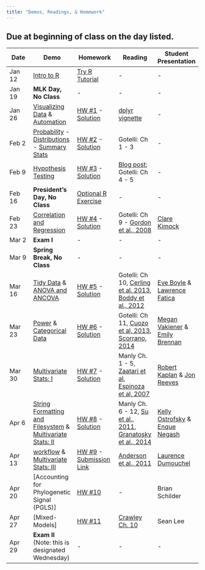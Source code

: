 ```yaml
---
title: "Demos, Readings, & Homework" 
---
```


## Due at beginning of class on the day listed. 


Date  | Demo | Homework  | Reading | Student Presentation 
------ | ---------  | --------- | -------- | ------- 
Jan 12 | [Intro to R](intro_to_R.html) | [Try R Tutorial](http://tryr.codeschool.com) | - | - 
Jan 19 | **MLK Day, No Class** | - | - | - 
Jan 26 | [Visualizing Data](visualization.html) & [Automation](automation.html) | [HW #1](homework_assignment_1.html) - [Solution](homework_solutions/HW_1_solution.html) | [dplyr vignette](http://cran.rstudio.com/web/packages/dplyr/vignettes/introduction.html) | - 
Feb 2	|  [Probability](probability.html) - [Distributions](distributions.html) - [Summary Stats](summary_stats.html) | [HW #2](homework_assignment_2.html) - [Solution](homework_solutions/HW_2_solution.html) | Gotelli: Ch 1 - 3 | -
Feb 9 | [Hypothesis Testing](hypothesis_testing.html) | [HW #3](homework_assignment_3.html) - [Solution](homework_solutions/HW_3_solution.html)  | [Blog post](https://oikosjournal.wordpress.com/2011/10/11/frequentist-vs-bayesian-statistics-resources-to-help-you-choose/); Gotelli: Ch 4 - 5 | -
Feb 16 | **President's Day, No Class** | [Optional R Exercise](R_Skills_Practice.html)  | - | - 
Feb 23 | [Correlation and Regression](regression.html) | [HW #4](homework_assignment_4.html) - [Solution](homework_solutions/HW_4_solution.html)  | Gotelli: Ch 9 - [Gordon et al., 2008](readings_pdf/PNAS-2008-Gordon et al.-LB1-Scaling.pdf) | [Clare Kimock](studentdemos/clare_kimok_regression.html)
Mar 2 | **Exam I** | - | - | - 
Mar 9 | **Spring Break, No Class** | - | - | - 
Mar 16 | [Tidy Data](tidyR.html) & [ANOVA and ANCOVA](ANOVA.html) | [HW #5](homework_assignment_5.html) - [Solution](homework_solutions/HW_5_solution.html)   | Gotelli: Ch 10, [Cerling et al. 2013](readings_pdf/Cerling_etal_2013.pdf), [Boddy et al., 2012](readings_pdf/Boddy_etal_2012.pdf) | [Eve Boyle](studentdemos/Boyle_Cerling_ANOVA.html) & [Lawrence Fatica](studentdemos/Fatica_ANCOVA_Presentation.html)
Mar 23 | [Power](power_analysis.html) & [Categorical Data](categorical_data.html) | [HW #6](homework_assignment_6.html) - [Solution](homework_solutions/HW_6_solution.html)  | Gotelli: Ch 11, [Cuozo et al, 2013](readings_pdf/Cuozo_etal_2013.pdf), [Scorrano, 2014](readings_pdf/Scorrano_2014_palaeodiet.pdf)| [Megan Vakiener](studentdemos/Vakiener.html) & [Emily Brennan](studentdemos/Brennan.html)
Mar 30 | [Multivariate Stats: I](Multivariate_I.html) |  [HW #7](homework_assignment_7.html) - [Solution](homework_solutions/HW_7_solution.html) | Manly Ch. 1 - 5, [Zaatari et al](readings_pdf/Zaatari_etal_2011.pdf), [Espinoza et al, 2007](readings_pdf/Espinoza_etal_2007.pdf)| [Robert Kaplan](studentdemos/Kaplan_DFA.html) & [Jon Reeves](studentdemos/JR_Cluster_Analysis.html)
Apr 6	| [String Formatting and Filesystem](String_Formatting_Filesystem.html) & [Multivariate Stats: II](Multivariate_II.html) |   [HW #8](homework_assignment_8.html) - [Solution](homework_solutions/HW_8_solution.html)| Manly Ch. 6 - 12, [Su et al., 2011](readings_pdf/Su_etal_2011.pdf), [Granatosky et al., 2014](readings_pdf/Granatosky_etal_2014.pdf) | [Kelly Ostrofsky](studentdemos/Ostrofsky_PCA.html) & [Enque Negash](studentdemos/Negash_Correspondence.html)
Apr 13 | [workflow](workflow.html) & [Multivariate Stats: III](Multivariate_III.html) |  [HW #9](homework_assignment_9.html) - [Submission Link](https://blackboard.gwu.edu/webapps/assignment/uploadAssignment?content_id=_6463832_1&course_id=_250829_1&assign_group_id=&mode=cpview) | [Anderson et al., 2011](readings_pdf/Anderson_etal_2011.pdf) | [Laurence Dumouchel](studentdemos/NMDS-Dumouchel.html)
Apr 20 | [Accounting for Phylogenetic Signal (PGLS)] |  [HW #10](homework_assignment_10.html) | - | Brian Schilder
Apr 27 | [Mixed-Models] |  [HW #11]() | [Crawley Ch. 10](readings_pdf/Crawley_Ch10_MixedEffects.pdf) | Sean Lee
Apr 29 |  **Exam II** (Note: this is designated Wednesday) | - | - | - 
